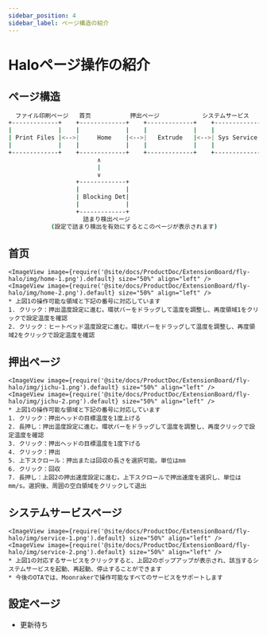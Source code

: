 ```yaml
---
sidebar_position: 4
sidebar_label: ページ構造の紹介
---
```





# Haloページ操作の紹介

## ページ構造

```bash
  ファイル印刷ページ   首页           押出ページ            システムサービス       設定               デバイス情報
+-------------+    +-------------+    +-------------+    +-------------+    +-------------+    +-------------+
|             |    |             |    |             |    |             |    |             |    |             |
| Print Files |<-->|     Home    |<-->|   Extrude   |<-->| Sys Service |<-->|   Setting   |<-->|  Dev Info   |
|             |    |             |    |             |    |             |    |             |    |             |
+-------------+    +-------------+    +-------------+    +-------------+    +-------------+    +-------------+
                         ∧
                         |
                         ∨
                   +-------------+
                   |             |
                   | Blocking Det|
                   |             |
                   +-------------+
                     詰まり検出ページ
            (設定で詰まり検出を有効にするとこのページが表示されます)
```

## 首页

    <ImageView image={require('@site/docs/ProductDoc/ExtensionBoard/fly-halo/img/home-1.png').default} size="50%" align="left" />
    <ImageView image={require('@site/docs/ProductDoc/ExtensionBoard/fly-halo/img/home-2.png').default} size="50%" align="left" />
    * 上図1の操作可能な領域と下記の番号に対応しています
    1. クリック：押出温度設定に進む。環状バーをドラッグして温度を調整し、再度領域1をクリックで設定温度を確認
    2. クリック：ヒートベッド温度設定に進む。環状バーをドラッグして温度を調整し、再度領域2をクリックで設定温度を確認

## 押出ページ

    <ImageView image={require('@site/docs/ProductDoc/ExtensionBoard/fly-halo/img/jichu-1.png').default} size="50%" align="left" />
    <ImageView image={require('@site/docs/ProductDoc/ExtensionBoard/fly-halo/img/jichu-2.png').default} size="50%" align="left" />
    * 上図1の操作可能な領域と下記の番号に対応しています
    1. クリック：押出ヘッドの目標温度を1度上げる
    2. 長押し：押出温度設定に進む。環状バーをドラッグして温度を調整し、再度クリックで設定温度を確認
    3. クリック：押出ヘッドの目標温度を1度下げる
    4. クリック：押出
    5. 上下スクロール：押出または回収の長さを選択可能。単位はmm
    6. クリック：回収
    7. 長押し：上図2の押出速度設定に進む。上下スクロールで押出速度を選択し、単位はmm/s。選択後、周囲の空白領域をクリックして退出


## システムサービスページ

    <ImageView image={require('@site/docs/ProductDoc/ExtensionBoard/fly-halo/img/service-1.png').default} size="50%" align="left" />
    <ImageView image={require('@site/docs/ProductDoc/ExtensionBoard/fly-halo/img/service-2.png').default} size="50%" align="left" />
    * 上図1の対応するサービスをクリックすると、上図2のポップアップが表示され、該当するシステムサービスを起動、再起動、停止することができます
    * 今後のOTAでは、Moonrakerで操作可能なすべてのサービスをサポートします


## 設定ページ

* 更新待ち